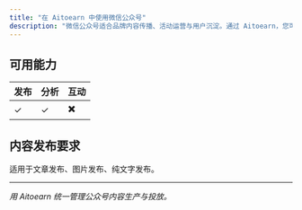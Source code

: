 ```yaml
---
title: "在 Aitoearn 中使用微信公众号"
description: "微信公众号适合品牌内容传播、活动运营与用户沉淀。通过 Aitoearn，您可以创作高质量图文、管理发布计划并观察数据表现。"
---
```


<UpdatedAt />


## 可用能力
| **发布** | **分析** | **互动** |
| ------------ | ------------ | -------- |
| ✓       | ✓       |     ✖️     |

## 内容发布要求
适用于文章发布、图片发布、纯文字发布。

---

*用 Aitoearn 统一管理公众号内容生产与投放。*
